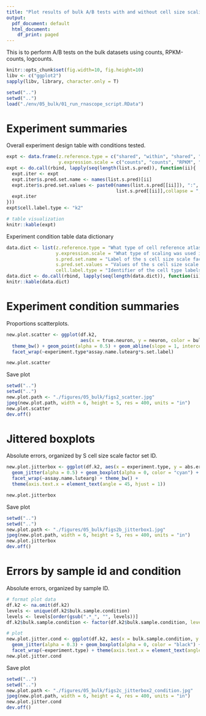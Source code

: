 ```yaml
---
title: "Plot results of bulk A/B tests with and without cell size scaling"
output:
  pdf_document: default
  html_document:
    df_print: paged
---
```


This is to perform A/B tests on the bulk datasets using counts, RPKM-counts, logcounts.

```r
knitr::opts_chunk$set(fig.width=10, fig.height=10)
libv <- c("ggplot2")
sapply(libv, library, character.only = T)
```

```r
setwd("..")
setwd("..")
load("./env/05_bulk/01_run_rnascope_script.RData")
```

# Experiment summaries

Overall experiment design table with conditions tested.

```r
expt <- data.frame(z.reference.type = c("shared", "within", "shared", "within"),
                   y.expression.scale = c("counts", "counts", "RPKM", "RPKM"))
expt <- do.call(rbind, lapply(seq(length(list.s.pred)), function(ii){
  expt.iter <- expt
  expt.iter$s.pred.set.name <- names(list.s.pred)[ii]
  expt.iter$s.pred.set.values <- paste0(names(list.s.pred[[ii]]), ":", 
                                        list.s.pred[[ii]],collapse = ";")
  expt.iter
}))
expt$cell.label.type <- "k2"

# table visualization
knitr::kable(expt)
```

Experiment condition table data dictionary

```r
data.dict <- list(z.reference.type = "What type of cell reference atlas was used. 'shared' is the same summary across donors and experiments, 'within' means a new reference was calculated based on each donor's own snRNAseq data.",
                  y.expression.scale = "What type of scaling was used in the bulk RNAseq expression data. 'counts' means unadjusted counts from SPEQeasy, 'RPKM' means the same as 'counts' but with RPKM-normalization, a type of gene/transcript-length normalization.",
                  s.pred.set.name = "Label of the s cell size scale factor set used (see plots).",
                  s.pred.set.values = "Values of the s cell size scale factor set used.",
                  cell.label.type = "Identifier of the cell type labels for experiments.")
data.dict <- do.call(rbind, lapply(seq(length(data.dict)), function(ii){c(names(data.dict)[ii], data.dict[[ii]])}))
knitr::kable(data.dict)
```

# Experiment condition summaries

Proportions scatterplots.

```r
new.plot.scatter <- ggplot(df.k2, 
                           aes(x = true.neuron, y = neuron, color = bulk.scale.type)) + 
  theme_bw() + geom_point(alpha = 0.5) + geom_abline(slope = 1, intercept = 0) + 
  facet_wrap(~experiment.type*assay.name.lutearg*s.set.label)

new.plot.scatter
```

Save plot

```r
setwd("..")
setwd("..")
new.plot.path <- "./figures/05_bulk/figs2_scatter.jpg"
jpeg(new.plot.path, width = 6, height = 5, res = 400, units = "in")
new.plot.scatter
dev.off()
```

# Jittered boxplots

Absolute errors, organized by S cell size scale factor set ID.

```r
new.plot.jitterbox <- ggplot(df.k2, aes(x = experiment.type, y = abs.error.neuron)) + 
  geom_jitter(alpha = 0.5) + geom_boxplot(alpha = 0, color = "cyan") +
  facet_wrap(~assay.name.lutearg) + theme_bw() +
  theme(axis.text.x = element_text(angle = 45, hjust = 1))

new.plot.jitterbox
```

Save plot

```r
setwd("..")
setwd("..")
new.plot.path <- "./figures/05_bulk/figs2b_jitterbox1.jpg"
jpeg(new.plot.path, width = 6, height = 5, res = 400, units = "in")
new.plot.jitterbox
dev.off()
```

# Errors by sample id and condition

Absolute errors, organized by sample ID.

```r
# format plot data
df.k2 <- na.omit(df.k2)
levels <- unique(df.k2$bulk.sample.condition)
levels <- levels[order(gsub(".*_", "", levels))]
df.k2$bulk.sample.condition <- factor(df.k2$bulk.sample.condition, levels = levels)

# plot
new.plot.jitter.cond <- ggplot(df.k2, aes(x = bulk.sample.condition, y = abs.error.neuron, color = sample.id)) + 
  geom_jitter(alpha = 0.3) + geom_boxplot(alpha = 0, color = "black") + theme_bw() +
  facet_wrap(~experiment.type) + theme(axis.text.x = element_text(angle = 45, hjust = 1))
new.plot.jitter.cond
```

Save plot

```r
setwd("..")
setwd("..")
new.plot.path <- "./figures/05_bulk/figs2c_jitterbox2_condition.jpg"
jpeg(new.plot.path, width = 6, height = 4, res = 400, units = "in")
new.plot.jitter.cond
dev.off()
```

